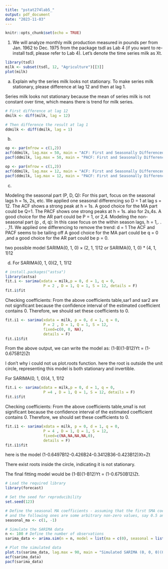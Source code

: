 ```yaml
---
title: "pstat274lab5_"
output: pdf_document
date: "2023-11-03"
---
```


```r
knitr::opts_chunk$set(echo = TRUE)
```
1. We will analyze monthly milk production measured in pounds per from Jan. 1962 to Dec. 1975 from the package tsdl as Lab 4 (if you want to re-install tsdl, please refer to Lab 4). Let’s denote the time series milk as Xt.
```r
library(tsdl)
milk <- subset(tsdl, 12, "Agriculture")[[3]]
plot(milk)
```
(a) Explain why the series milk looks not stationary. To make series milk stationary, please difference at lag 12 and then at lag 1.

Series milk looks not stationary because the mean of series milk is not constant over time, which means there is trend for milk series. 
```r
# First difference at lag 12 
dmilk <- diff(milk, lag = 12)

# Then difference the result at lag 1 
ddmilk <- diff(dmilk, lag = 1)
```
(b) 
```r
op <- par(mfrow = c(1,2))
acf(ddmilk, lag.max = 50, main = "ACF: First and Seasonally Differenced Time Series")
pacf(ddmilk, lag.max = 50, main = "PACF: First and Seasonally Differenced Time Series")
```

```r
op <- par(mfrow = c(1,2))
acf(ddmilk, lag.max = 12, main = "ACF: First and Seasonally Differenced Time Series")
pacf(ddmilk, lag.max = 12, main = "PACF: First and Seasonally Differenced Time Series")
```

(c) 

Modeling the seasonal part (P, D, Q): For this part, focus on the seasonal lags h = 1s, 2s, etc.
 We applied one seasonal differencing so D = 1 at lag s = 12.
 The ACF shows a strong peak at h = 1s.
A good choice for the MA part could be Q=1. 
The PACF shows one strong peaks at h = 1s. also for 2s,4s. 
A good choice for the AR part could be P = 1, or 2,4.
Modeling the non-seasonal part (p , d, q): In this case focus on the within season lags, h = 1,. . . ,11.
We applied one differencing to remove the trend: d = 1
The ACF and PACF seems to be tailing off
A good choice for the MA part could be q = 0 ,and a good choice for the AR part could be p = 0.

two possible model SARIMA(0, 1, 0) × (2, 1, 1)12 or SARIMA(0, 1, 0) * (4, 1, 1)12

(d) 
For SARIMA(0, 1, 0)(2, 1, 1)12
```r
# install.packages("astsa")
library(astsa)
fit.i <- sarima(xdata = milk,p = 0, d = 1, q = 0,
                 P = 2 , D = 1, Q = 1, S = 12, details = F)
fit.i$fit
```

Checking coefficients: From the above coefficients table,sar1 and sar2 are not significant because the confidence interval of the estimated coefficient contains 0. Therefore, we should set these coefficients to 0.
```r
fit.i1 <- sarima(xdata = milk, p = 0, d = 1, q = 0,
                 P = 2 , D = 1, Q = 1, S = 12, 
                 fixed=c(0, 0, NA),
                 details = F)
fit.i1$fit
```

From the above output, we can write the model as: (1-B)(1-B12)Yt = (1-0.675B12)Zt

I don't why i could not us plot.roots function.
here the root is outside the unit circle, representing this model is both stationary and invertible.

For SARIMA(0, 1, 0)(4, 1, 1)12
```r
fit.i <- sarima(xdata = milk,p = 0, d = 1, q = 0,
                 P =4 , D = 1, Q = 1, S = 12, details = F)
fit.i$fit
```

Checking coefficients: From the above coefficients table,sma1 is not significant because the confidence interval of the estimated coefficient contains 0.
Therefore, we should set these coefficients to 0.

```r
fit.i1 <- sarima(xdata = milk, p = 0, d = 1, q = 0,
                 P = 4 , D = 1, Q = 1, S = 12, 
                 fixed=c(NA,NA,NA,NA,0),
                 details = F)
fit.i1$fit
```

here is the model (1-0.6497B12-0.426B24-0.3412B36-0.423B12)Xt=Zt

There exist roots inside the circle, indicating it is not stationary.

The final fitting model would be (1-B)(1-B12)Yt = (1-0.6750B12)Zt.

```r
# Load the required library
library(forecast)

# Set the seed for reproducibility
set.seed(123)

# Define the seasonal MA coefficients - assuming that the first SMA coefficient is zero
# and the following ones are some arbitrary non-zero values, say 0.5 and -0.3 for example.
seasonal_ma <- c(1, -1)

# Simulate the SARIMA data
n <- 100 # Define the number of observations
sarima_data <- arima.sim(n = n, model = list(ma = c(0), seasonal = list(ma = seasonal_ma, period = 12)))

# Plot the simulated data
plot.ts(sarima_data, lag.max = 90, main = "Simulated SARIMA (0, 0, 0)(0, 0, 1)_12 Data")
acf(sarima_data)
pacf(sarima_data)
```

